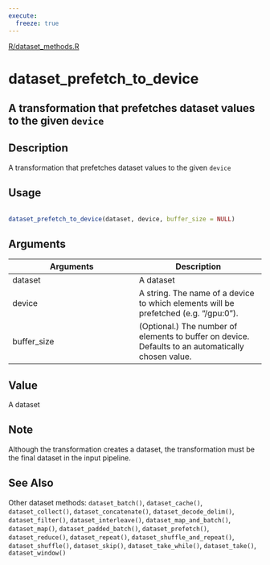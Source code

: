 ```yaml
---
execute:
  freeze: true
---
```


[R/dataset_methods.R](https://github.com/rstudio/tfdatasets//blob/main/R/dataset_methods.R#L432) 

# dataset_prefetch_to_device

## A transformation that prefetches dataset values to the given `device`

## Description
 A transformation that prefetches dataset values to the given `device` 


## Usage
```r
 
dataset_prefetch_to_device(dataset, device, buffer_size = NULL) 
```

## Arguments
|Arguments|Description|
|---|---|
| dataset | A dataset |
| device | A string. The name of a device to which elements will be prefetched (e.g. "/gpu:0"). |
| buffer_size | (Optional.) The number of elements to buffer on device. Defaults to an automatically chosen value. |



## Value
 A dataset 

## Note
 Although the transformation creates a dataset, the transformation must be the final dataset in the input pipeline. 


## See Also
 Other dataset methods:  `dataset_batch()`, `dataset_cache()`, `dataset_collect()`, `dataset_concatenate()`, `dataset_decode_delim()`, `dataset_filter()`, `dataset_interleave()`, `dataset_map_and_batch()`, `dataset_map()`, `dataset_padded_batch()`, `dataset_prefetch()`, `dataset_reduce()`, `dataset_repeat()`, `dataset_shuffle_and_repeat()`, `dataset_shuffle()`, `dataset_skip()`, `dataset_take_while()`, `dataset_take()`, `dataset_window()` 

